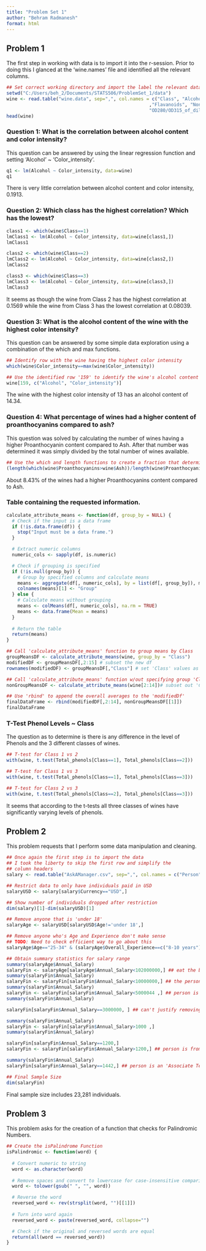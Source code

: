 ```yaml
---
title: "Problem Set 1"
author: "Behram Radmanesh"
format: html
---
```


## Problem 1

The first step in working with data is to import it into the r-session. Prior to doing this I glanced at the 'wine.names' file and identified all the relevant columns.  


```r
## Set correct working directory and import the label the relevant data
setwd("C:/Users/beh_2/Documents/STATS506/ProblemSet_1/data")
wine <- read.table("wine.data", sep=",", col.names = c("Class", "Alcohol", "Malic_Acid", "Ash", "Alcalinity_of_ash", "Magnesium", "Total_phenols"
                                                    ,"Flavanoids", "Nonflavanoid_phenols", "Proanthocyanins", "Color_intensity", "Hue",
                                                    "OD280/OD315_of_diluted_wines", "Proline"))
head(wine)
```

### Question 1: What is the correlation between alcohol content and color intensity?

This question can be answered by using the linear regression function and setting 'Alcohol' ~ 'Color_intensity'.

```r
q1 <- lm(Alcohol ~ Color_intensity, data=wine)
q1
```
There is very little correlation between alcohol content and color intensity, 0.1913.

### Question 2: Which class has the highest correlation? Which has the lowest?


```r
class1 <- which(wine$Class==1)
lmClass1 <- lm(Alcohol ~ Color_intensity, data=wine[class1,])
lmClass1

class2 <- which(wine$Class==2)
lmClass2 <- lm(Alcohol ~ Color_intensity, data=wine[class2,])
lmClass2

class3 <- which(wine$Class==3)
lmClass3 <- lm(Alcohol ~ Color_intensity, data=wine[class3,])
lmClass3
```

It seems as though the wine from Class 2 has the highest correlation at 0.1569 while the wine from Class 3 has the lowest correlation at 0.08039.

### Question 3: What is the alcohol content of the wine with the highest color intensity?

This question can be answered by some simple data exploration using a combination of the which and max functions.

```r
## Identify row with the wine having the highest color intensity
which(wine$Color_intensity==max(wine$Color_intensity))

## Use the identified row '159' to identify the wine's alcohol content
wine[159, c("Alcohol", "Color_intensity")]
```

The wine with the highest color intensity of 13 has an alcohol content of 14.34.

### Question 4: What percentage of wines had a higher content of proanthocyanins compared to ash?

This question was solved by calculating the number of wines having a higher Proanthocyanin content compared to Ash. After that number was determined it was simply divided by the total number of wines available.

```r
## Use the which and length functions to create a fraction that determines a percentage
(length(which(wine$Proanthocyanins>wine$Ash))/length(wine$Proanthocyanins))*100

```
About 8.43% of the wines had a higher Proanthocyanins content compared to Ash.

### Table containing the requested information.

```r
calculate_attribute_means <- function(df, group_by = NULL) {
  # Check if the input is a data frame
  if (!is.data.frame(df)) {
    stop("Input must be a data frame.")
  }

  # Extract numeric columns
  numeric_cols <- sapply(df, is.numeric)

  # Check if grouping is specified
  if (!is.null(group_by)) {
    # Group by specified columns and calculate means
    means <- aggregate(df[, numeric_cols], by = list(df[, group_by]), mean)
    colnames(means)[1] <- "Group"
  } else {
    # Calculate means without grouping
    means <- colMeans(df[, numeric_cols], na.rm = TRUE)
    means <- data.frame(Mean = means)
  }
  
  # Return the table
  return(means)
}

## Call 'calculate_attribute_means' function to group means by Class
groupMeansDF <- calculate_attribute_means(wine, group_by = "Class")
modifiedDF <- groupMeansDF[,2:15] # subset the new df
rownames(modifiedDF) <- groupMeansDF[,"Class"] # set 'Class' values as index

## Call 'calculate_attribute_means' function w/out specifying group 'Class'
nonGroupMeansDF <- calculate_attribute_means(wine[2:14])# subset out 'Class'

## Use 'rbind' to append the overall averages to the 'modifiedDf'
finalDataFrame <- rbind(modifiedDF[,2:14], nonGroupMeansDF[[1]])
finalDataFrame
```

### T-Test Phenol Levels ~ Class

The question as to determine is there is any difference in the level of Phenols and the 3 different classes of wines.

```r
## T-test for Class 1 vs 2
with(wine, t.test(Total_phenols[Class==1], Total_phenols[Class==2]))

## T-test for Class 1 vs 3
with(wine, t.test(Total_phenols[Class==1], Total_phenols[Class==3]))

## T-test for Class 2 vs 3
with(wine, t.test(Total_phenols[Class==2], Total_phenols[Class==3]))

```

It seems that according to the t-tests all three classes of wines have significantly varying levels of phenols.

## Problem 2

This problem requests that I perform some data manipulation and cleaning.

```r
## Once again the first step is to import the data
## I took the liberty to skip the first row and simplify the
## column headers
salary <- read.table("AskAManager.csv", sep=",", col.names = c("Person", "Time", "Age", "Industry", "Job_Title", "Job_Title_Context", "Annual_Salary", "Misc_Compensation", "Currency", "Other_Currency", "Salary_Context", "Country", "State", "City", "Overall_Experience", "Field_Specific_Experience", "Education", "Gender", "Race"), skip = 1)

## Restrict data to only have individuals paid in USD
salaryUSD <- salary[salary$Currency=="USD",]

## Show number of individuals dropped after restriction
dim(salary)[1]-dim(salaryUSD)[1]

## Remove anyone that is 'under 18'
salaryAge <- salaryUSD[salaryUSD$Age!='under 18',]

## Remove anyone who's Age and Experience don't make sense
## TODO: Need to check efficient way to go about this 
salaryAge$Age=="25-34" & (salaryAge$Overall_Experience==c("8-10 years") | salaryAge$Field_Specific_Experience==c("8-10 years"))

## Obtain summary statistics for salary range
summary(salaryAge$Annual_Salary)
salaryFin <- salaryAge[salaryAge$Annual_Salary<102000000,] ## eat the billionare
summary(salaryFin$Annual_Salary)
salaryFin <- salaryFin[salaryFin$Annual_Salary<10000000,] ## the person's job title is 'bum' but makes $10 million
summary(salaryFin$Annual_Salary)
salaryFin <- salaryFin[salaryFin$Annual_Salary<5000044 ,] ## person is an 'inside sales manager' that makes $5million
summary(salaryFin$Annual_Salary)

salaryFin[salaryFin$Annual_Salary==3000000, ] ## can't justify removing an 'Art & Design' 'Owner and CEO' that makes $3million

summary(salaryFin$Annual_Salary)
salaryFin <- salaryFin[salaryFin$Annual_Salary>1000 ,]
summary(salaryFin$Annual_Salary)

salaryFin[salaryFin$Annual_Salary==1200,]
salaryFin <- salaryFin[salaryFin$Annual_Salary>1200,] ## person is from Myanmar Colorado making $1200 as a risk management associate

summary(salaryFin$Annual_Salary)
salaryFin[salaryFin$Annual_Salary==1442,] ## person is an 'Associate Team Lead -Revenue Cycle' w/ 'Some college' making $1442 & $3010; can't justify removing

## Final Sample Size
dim(salaryFin)

```
Final sample size includes 23,281 individuals.

## Problem 3

This problem asks for the creation of a function that checks for Palindromic Numbers.

```r
## Create the isPalindrome Function
isPalindromic <- function(word) {
  
  # Convert numeric to string
  word <- as.character(word)
  
  # Remove spaces and convert to lowercase for case-insensitive comparison
  word <- tolower(gsub(" ", "", word))

  # Reverse the word
  reversed_word <- rev(strsplit(word, "")[[1]])
  
  # Turn into word again
  reversed_word <- paste(reversed_word, collapse="")

  # Check if the original and reversed words are equal
  return(all(word == reversed_word))
}
```

